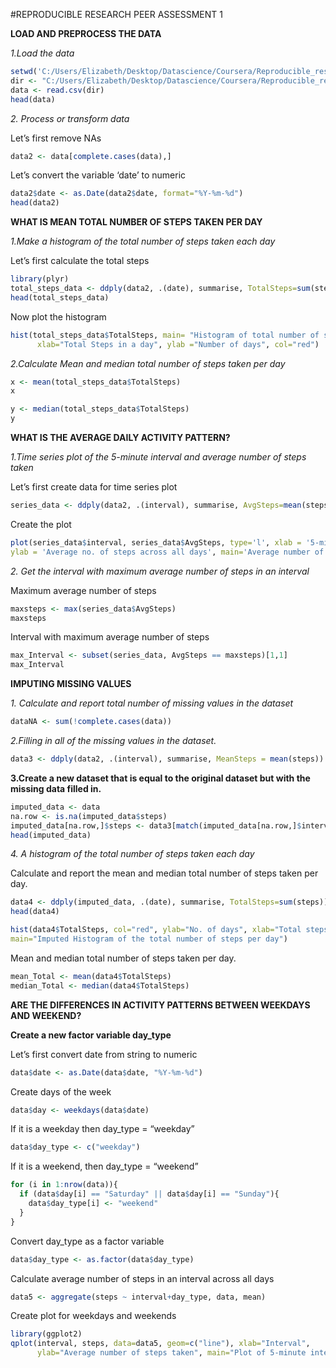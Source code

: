 #REPRODUCIBLE RESEARCH PEER ASSESSMENT 1

**LOAD AND PREPROCESS THE DATA**

*1.Load the data*

```r
setwd('C:/Users/Elizabeth/Desktop/Datascience/Coursera/Reproducible_research/repdata_data_activity')
dir <- "C:/Users/Elizabeth/Desktop/Datascience/Coursera/Reproducible_research/repdata_data_activity/activity.csv"
data <- read.csv(dir)
head(data)
```

*2. Process or transform data*

Let's first remove NAs

```r
data2 <- data[complete.cases(data),]
```

Let's convert the variable 'date' to numeric

```r
data2$date <- as.Date(data2$date, format="%Y-%m-%d")
head(data2)
```




**WHAT IS MEAN TOTAL NUMBER OF STEPS TAKEN PER DAY**

*1.Make a histogram of the total number of steps taken each day*

Let's first calculate the total steps

```r
library(plyr)
total_steps_data <- ddply(data2, .(date), summarise, TotalSteps=sum(steps))
head(total_steps_data)
```
Now plot the histogram

```r
hist(total_steps_data$TotalSteps, main= "Histogram of total number of steps per day",
      xlab="Total Steps in a day", ylab ="Number of days", col="red")
```

*2.Calculate Mean and median total number of steps taken per day*

```r
x <- mean(total_steps_data$TotalSteps)
x

y <- median(total_steps_data$TotalSteps)
y
```



**WHAT IS THE AVERAGE DAILY ACTIVITY PATTERN?**

*1.Time series plot of the 5-minute interval and average number of steps taken*

Let's first create data for time series plot

```r
series_data <- ddply(data2, .(interval), summarise, AvgSteps=mean(steps))
```

Create the plot

```r
plot(series_data$interval, series_data$AvgSteps, type='l', xlab = '5-minute interval',
ylab = 'Average no. of steps across all days', main='Average number of steps averaged over all days')
```

*2. Get the interval with maximum average number of steps in an interval*

Maximum average number of steps

```r
maxsteps <- max(series_data$AvgSteps)
maxsteps
```

Interval with maximum average number of steps

```r
max_Interval <- subset(series_data, AvgSteps == maxsteps)[1,1]
max_Interval
```



**IMPUTING MISSING VALUES**

*1. Calculate and report total number of missing values in the dataset*

```r
dataNA <- sum(!complete.cases(data))
```

*2.Filling in all of the missing values in the dataset.*

```r
data3 <- ddply(data2, .(interval), summarise, MeanSteps = mean(steps))
```

**3.Create a new dataset that is equal to the original dataset but with the missing data filled in.**

```r
imputed_data <- data
na.row <- is.na(imputed_data$steps)
imputed_data[na.row,]$steps <- data3[match(imputed_data[na.row,]$interval, data3$interval), 2]
head(imputed_data)
```

*4. A histogram of the total number of steps taken each day*

Calculate and report the mean and median total number of steps taken per day.
 
```r
data4 <- ddply(imputed_data, .(date), summarise, TotalSteps=sum(steps))
head(data4)

hist(data4$TotalSteps, col="red", ylab="No. of days", xlab="Total steps per day", 
main="Imputed Histogram of the total number of steps per day")
```

Mean and median total number of steps taken per day.

```r
mean_Total <- mean(data4$TotalSteps)
median_Total <- median(data4$TotalSteps)
```




**ARE THE DIFFERENCES IN ACTIVITY PATTERNS BETWEEN WEEKDAYS AND WEEKEND?**

**Create a new factor variable day_type**

Let's first convert date from string to numeric

```r
data$date <- as.Date(data$date, "%Y-%m-%d")
```

Create days of the week 

```r
data$day <- weekdays(data$date)
```
If it is a weekday then day_type = "weekday" 

```r
data$day_type <- c("weekday")
```

If it is a weekend, then day_type = "weekend"

```r
for (i in 1:nrow(data)){
  if (data$day[i] == "Saturday" || data$day[i] == "Sunday"){
    data$day_type[i] <- "weekend"
  }
}
```

Convert day_type as a factor variable

```r
data$day_type <- as.factor(data$day_type)
```

Calculate average number of steps in an interval across all days

```r
data5 <- aggregate(steps ~ interval+day_type, data, mean)
```

Create plot for weekdays and weekends

```r
library(ggplot2)
qplot(interval, steps, data=data5, geom=c("line"), xlab="Interval", 
      ylab="Average number of steps taken", main="Plot of 5-minute interval") + facet_wrap(~ day_type, ncol=1)
```










